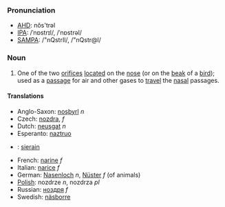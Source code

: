 ===Pronunciation===
*[[w:AHD|AHD]]: nŏs'trəl
*[[w:IPA|IPA]]: /ˈnɒstrɪl/, /ˈnɒstrəl/
*[[w:SAMPA|SAMPA]]: /"nQstrIl/, /"nQstr@l/

===Noun===
#One of the two [[orifice]]s [[locate]]d on the [[nose]] (or on the [[beak]] of a [[bird]]); used as a [[passage]] for air and other gases to [[travel]] the [[nasal]] passages.

====Translations====
*Anglo-Saxon: [[nosþyrl]] ''n''
*Czech: [[nozdra]], ''f''
*Dutch: [[neusgat]] ''n''
*Esperanto: [[naztruo]]
*{{fi}}: [[sierain]]
*French: [[narine]] ''f''
*Italian: [[narice]] ''f''
*German: [[Nasenloch]] ''n'', [[Nüster]] ''f'' (of animals)
*[[Polish]]: nozdrze ''n'', nozdrza ''pl''
*Russian: [[ноздря]] ''f''
*Swedish: [[näsborre]]